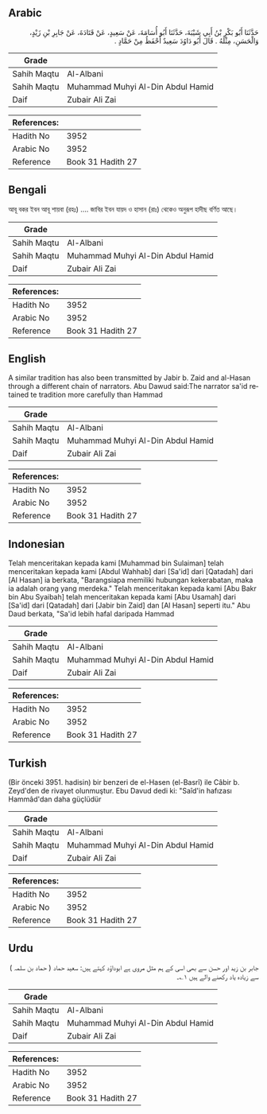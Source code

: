 ## Arabic


<div dir="rtl" lang="ar" style={{fontSize:'larger',backgroundColor:'#f8f9fa',padding:20}}>
حَدَّثَنَا أَبُو بَكْرِ بْنُ أَبِي شَيْبَةَ، حَدَّثَنَا أَبُو أُسَامَةَ، عَنْ سَعِيدٍ، عَنْ قَتَادَةَ، عَنْ جَابِرِ بْنِ زَيْدٍ، وَالْحَسَنِ، مِثْلَهُ ‏.‏ قَالَ أَبُو دَاوُدَ سَعِيدٌ أَحْفَظُ مِنْ حَمَّادٍ ‏.‏
</div>
<div style={{backgroundColor:'#f8f9fa',padding:20, marginBottom: 10}}><table> <thead> <tr> <th>Grade</th> <th></th> </tr> </thead> <tbody> <tr><td>Sahih Maqtu</td><td>Al-Albani</td></tr><tr><td>Sahih Maqtu</td><td>Muhammad Muhyi Al-Din Abdul Hamid</td></tr><tr><td>Daif</td><td>Zubair Ali Zai</td></tr></tbody></table><table> <thead> <tr> <th>References:</th> <th></th> </tr> </thead> <tbody><tr><td>Hadith No</td><td>3952</td></tr><tr><td>Arabic No</td><td>3952</td></tr><tr><td>Reference</td><td>Book 31 Hadith 27</td></tr></tbody></table></div>

## Bengali


<div dir="ltr" lang="bn" style={{fontSize:'larger',backgroundColor:'#f8f9fa',padding:20}}>
আবূ বকর ইবন আবূ শায়বা (রহঃ) .... জাবির ইবন যায়দ ও হাসান (রাঃ) থেকেও অনুরূপ হাদীছ বর্ণিত আছে।
</div>
<div style={{backgroundColor:'#f8f9fa',padding:20, marginBottom: 10}}><table> <thead> <tr> <th>Grade</th> <th></th> </tr> </thead> <tbody> <tr><td>Sahih Maqtu</td><td>Al-Albani</td></tr><tr><td>Sahih Maqtu</td><td>Muhammad Muhyi Al-Din Abdul Hamid</td></tr><tr><td>Daif</td><td>Zubair Ali Zai</td></tr></tbody></table><table> <thead> <tr> <th>References:</th> <th></th> </tr> </thead> <tbody><tr><td>Hadith No</td><td>3952</td></tr><tr><td>Arabic No</td><td>3952</td></tr><tr><td>Reference</td><td>Book 31 Hadith 27</td></tr></tbody></table></div>

## English


<div dir="ltr" lang="en" style={{fontSize:'larger',backgroundColor:'#f8f9fa',padding:20}}>
A similar tradition has also been transmitted by Jabir b. Zaid and al-Hasan through a different chain of narrators. Abu Dawud said:The narrator sa'id retained te tradition more carefully than Hammad
</div>
<div style={{backgroundColor:'#f8f9fa',padding:20, marginBottom: 10}}><table> <thead> <tr> <th>Grade</th> <th></th> </tr> </thead> <tbody> <tr><td>Sahih Maqtu</td><td>Al-Albani</td></tr><tr><td>Sahih Maqtu</td><td>Muhammad Muhyi Al-Din Abdul Hamid</td></tr><tr><td>Daif</td><td>Zubair Ali Zai</td></tr></tbody></table><table> <thead> <tr> <th>References:</th> <th></th> </tr> </thead> <tbody><tr><td>Hadith No</td><td>3952</td></tr><tr><td>Arabic No</td><td>3952</td></tr><tr><td>Reference</td><td>Book 31 Hadith 27</td></tr></tbody></table></div>

## Indonesian


<div dir="ltr" lang="id" style={{fontSize:'larger',backgroundColor:'#f8f9fa',padding:20}}>
Telah menceritakan kepada kami [Muhammad bin Sulaiman] telah menceritakan kepada kami [Abdul Wahhab] dari [Sa'id] dari [Qatadah] dari [Al Hasan] ia berkata, "Barangsiapa memiliki hubungan kekerabatan, maka ia adalah orang yang merdeka." Telah menceritakan kepada kami [Abu Bakr bin Abu Syaibah] telah menceritakan kepada kami [Abu Usamah] dari [Sa'id] dari [Qatadah] dari [Jabir bin Zaid] dan [Al Hasan] seperti itu." Abu Daud berkata, "Sa'id lebih hafal daripada Hammad
</div>
<div style={{backgroundColor:'#f8f9fa',padding:20, marginBottom: 10}}><table> <thead> <tr> <th>Grade</th> <th></th> </tr> </thead> <tbody> <tr><td>Sahih Maqtu</td><td>Al-Albani</td></tr><tr><td>Sahih Maqtu</td><td>Muhammad Muhyi Al-Din Abdul Hamid</td></tr><tr><td>Daif</td><td>Zubair Ali Zai</td></tr></tbody></table><table> <thead> <tr> <th>References:</th> <th></th> </tr> </thead> <tbody><tr><td>Hadith No</td><td>3952</td></tr><tr><td>Arabic No</td><td>3952</td></tr><tr><td>Reference</td><td>Book 31 Hadith 27</td></tr></tbody></table></div>

## Turkish


<div dir="ltr" lang="tr" style={{fontSize:'larger',backgroundColor:'#f8f9fa',padding:20}}>
(Bir önceki 3951. hadisin) bir benzeri de el-Hasen (el-Basrî) ile Câbir b. Zeyd'den de rivayet olunmuştur. Ebu Davud dedi ki: "Saîd'in hafızası Hammâd'dan daha güçlüdür
</div>
<div style={{backgroundColor:'#f8f9fa',padding:20, marginBottom: 10}}><table> <thead> <tr> <th>Grade</th> <th></th> </tr> </thead> <tbody> <tr><td>Sahih Maqtu</td><td>Al-Albani</td></tr><tr><td>Sahih Maqtu</td><td>Muhammad Muhyi Al-Din Abdul Hamid</td></tr><tr><td>Daif</td><td>Zubair Ali Zai</td></tr></tbody></table><table> <thead> <tr> <th>References:</th> <th></th> </tr> </thead> <tbody><tr><td>Hadith No</td><td>3952</td></tr><tr><td>Arabic No</td><td>3952</td></tr><tr><td>Reference</td><td>Book 31 Hadith 27</td></tr></tbody></table></div>

## Urdu


<div dir="rtl" lang="ur" style={{fontSize:'larger',backgroundColor:'#f8f9fa',padding:20}}>
جابر بن زید اور حسن سے بھی اسی کے ہم مثل مروی ہے ابوداؤد کہتے ہیں: سعید حماد ( حماد بن سلمہ ) سے زیادہ یاد رکھنے والے ہیں ۱؎۔
</div>
<div style={{backgroundColor:'#f8f9fa',padding:20, marginBottom: 10}}><table> <thead> <tr> <th>Grade</th> <th></th> </tr> </thead> <tbody> <tr><td>Sahih Maqtu</td><td>Al-Albani</td></tr><tr><td>Sahih Maqtu</td><td>Muhammad Muhyi Al-Din Abdul Hamid</td></tr><tr><td>Daif</td><td>Zubair Ali Zai</td></tr></tbody></table><table> <thead> <tr> <th>References:</th> <th></th> </tr> </thead> <tbody><tr><td>Hadith No</td><td>3952</td></tr><tr><td>Arabic No</td><td>3952</td></tr><tr><td>Reference</td><td>Book 31 Hadith 27</td></tr></tbody></table></div>